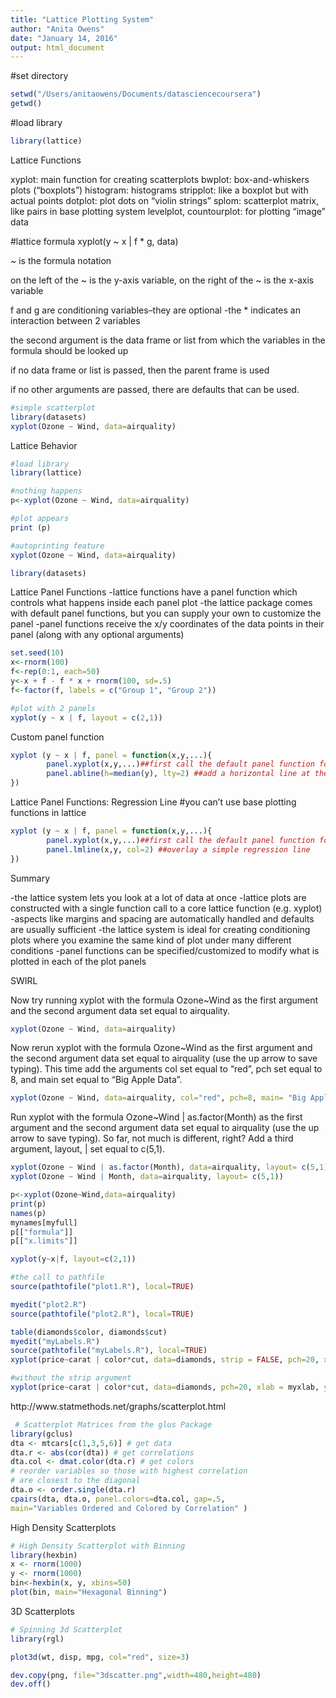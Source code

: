 ```yaml
---
title: "Lattice Plotting System"
author: "Anita Owens"
date: "January 14, 2016"
output: html_document
---
```

#set directory
```r
setwd("/Users/anitaowens/Documents/datasciencecoursera")
getwd()
```
#load library
```r
library(lattice)
```
Lattice Functions

xyplot: main function for creating scatterplots
bwplot: box-and-whiskers plots ("boxplots")
histogram: histograms
stripplot: like a boxplot but with actual points
dotplot: plot dots on "violin strings"
splom: scatterplot matrix, like pairs in base plotting system
levelplot, countourplot: for plotting "image" data

#lattice formula
xyplot(y ~ x | f * g, data)

~ is the formula notation

on the left of the ~ is the y-axis variable, on the right of the ~ is the x-axis variable

f and g are conditioning variables--they are optional
-the * indicates an interaction between 2 variables

the second argument is the data frame or list from which the variables in the formula should be looked up

if no data frame or list is passed, then the parent frame is used

if no other arguments are passed, there are defaults that can be used.

```r
#simple scatterplot
library(datasets)
xyplot(Ozone ~ Wind, data=airquality)
```
Lattice Behavior
```r
#load library
library(lattice)

#nothing happens
p<-xyplot(Ozone ~ Wind, data=airquality)

#plot appears
print (p)

#autoprinting feature
xyplot(Ozone ~ Wind, data=airquality)

library(datasets)
```
Lattice Panel Functions
-lattice functions have a panel function which controls what happens inside each panel plot
-the lattice package comes with default panel functions, but you can supply your own to customize the panel
-panel functions receive the x/y coordinates of the data points in their panel (along with any optional arguments)
```r
set.seed(10)
x<-rnorm(100)
f<-rep(0:1, each=50)
y<-x + f - f * x + rnorm(100, sd=.5)
f<-factor(f, labels = c("Group 1", "Group 2"))

#plot with 2 panels
xyplot(y ~ x | f, layout = c(2,1))
```
Custom panel function
```r
xyplot (y ~ x | f, panel = function(x,y,...){
        panel.xyplot(x,y,...)##first call the default panel function for xyplot
        panel.abline(h=median(y), lty=2) ##add a horizontal line at the median
})
```
Lattice Panel Functions: Regression Line
#you can't use base plotting functions in lattice
```r
xyplot (y ~ x | f, panel = function(x,y,...){
        panel.xyplot(x,y,...)##first call the default panel function for xyplot
        panel.lmline(x,y, col=2) ##overlay a simple regression line
})
```
Summary

-the lattice system lets you look at a lot of data at once
-lattice plots are constructed with a single function call to a core lattice function (e.g. xyplot)
-aspects like margins and spacing are automatically handled and defaults are usually sufficient
-the lattice system is ideal for creating conditioning plots where you examine the same kind of plot under many different conditions
-panel functions can be specified/customized to modify what is plotted in each of the plot panels

SWIRL

Now try running xyplot with the formula Ozone~Wind as the first argument and the second argument data set equal to airquality.
```r
xyplot(Ozone ~ Wind, data=airquality)
```
 Now rerun xyplot with the formula Ozone~Wind as the first argument and the second argument data set equal to
airquality (use the up arrow to save typing). This time add the arguments col set equal to "red", pch set equal to 8, and main set equal to "Big Apple Data".
```r
xyplot(Ozone ~ Wind, data=airquality, col="red", pch=8, main= "Big Apple Data")
```
 Run xyplot with the formula Ozone~Wind | as.factor(Month) as the first argument and the second argument data set equal to airquality (use the up arrow to save typing). So far, not much is different, right? Add a third argument, layout,
| set equal to c(5,1).

```r
xyplot(Ozone ~ Wind | as.factor(Month), data=airquality, layout= c(5,1))
xyplot(Ozone ~ Wind | Month, data=airquality, layout= c(5,1))
```

```r
p<-xyplot(Ozone~Wind,data=airquality)
print(p)
names(p)
mynames[myfull]
p[["formula"]]
p[["x.limits"]]
```

```r
xyplot(y~x|f, layout=c(2,1))

#the call to pathfile
source(pathtofile("plot1.R"), local=TRUE)

myedit("plot2.R")
source(pathtofile("plot2.R"), local=TRUE)
```

```r
table(diamonds$color, diamonds$cut)
myedit("myLabels.R")
source(pathtofile("myLabels.R"), local=TRUE)
xyplot(price~carat | color*cut, data=diamonds, strip = FALSE, pch=20, xlab = myxlab, ylab = myylab, main=mymain)

#without the strip argument
xyplot(price~carat | color*cut, data=diamonds, pch=20, xlab = myxlab, ylab = myylab, main=mymain)

```
http://www.statmethods.net/graphs/scatterplot.html
```r
 # Scatterplot Matrices from the glus Package 
library(gclus)
dta <- mtcars[c(1,3,5,6)] # get data 
dta.r <- abs(cor(dta)) # get correlations
dta.col <- dmat.color(dta.r) # get colors
# reorder variables so those with highest correlation
# are closest to the diagonal
dta.o <- order.single(dta.r) 
cpairs(dta, dta.o, panel.colors=dta.col, gap=.5,
main="Variables Ordered and Colored by Correlation" )

```
High Density Scatterplots
```r
# High Density Scatterplot with Binning
library(hexbin)
x <- rnorm(1000)
y <- rnorm(1000)
bin<-hexbin(x, y, xbins=50) 
plot(bin, main="Hexagonal Binning")
```
3D Scatterplots
```r
# Spinning 3d Scatterplot
library(rgl)

plot3d(wt, disp, mpg, col="red", size=3)

dev.copy(png, file="3dscatter.png",width=480,height=480)
dev.off()
```


